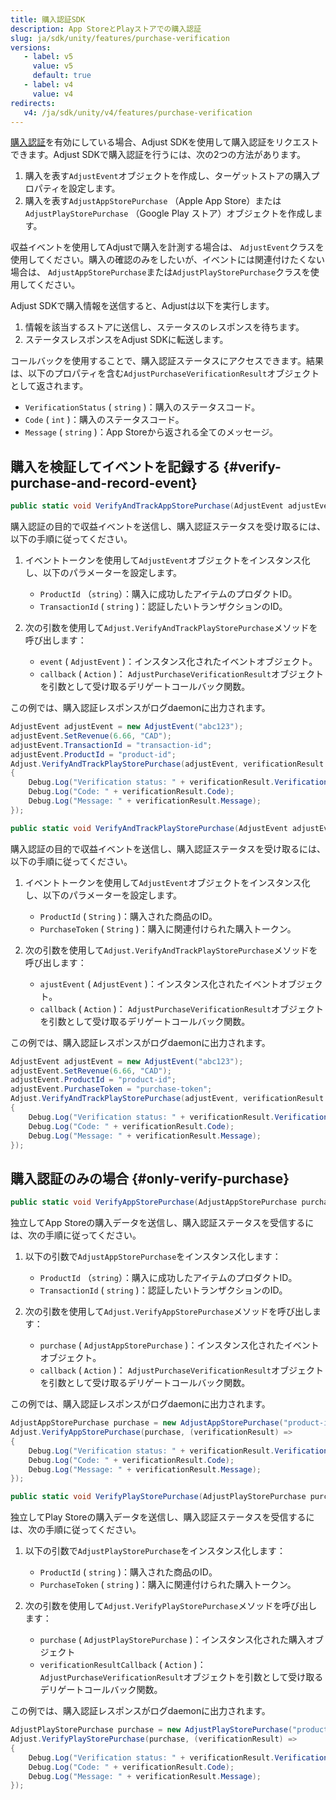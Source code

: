 ```yaml
---
title: 購入認証SDK
description: App StoreとPlayストアでの購入認証
slug: ja/sdk/unity/features/purchase-verification
versions:
   - label: v5
     value: v5
     default: true
   - label: v4
     value: v4
redirects:
   v4: /ja/sdk/unity/v4/features/purchase-verification
---
```


[購入認証](https://help.adjust.com/ja/article/purchase-verification)を有効にしている場合、Adjust SDKを使用して購入認証をリクエストできます。Adjust SDKで購入認証を行うには、次の2つの方法があります。

1. 購入を表す`AdjustEvent`オブジェクトを作成し、ターゲットストアの購入プロパティを設定します。
2. 購入を表す`AdjustAppStorePurchase` （Apple App Store）または`AdjustPlayStorePurchase` （Google Play ストア）オブジェクトを作成します。

<Callout type="tip">

収益イベントを使用してAdjustで購入を計測する場合は、 `AdjustEvent`クラスを使用してください。購入の確認のみをしたいが、イベントには関連付けたくない場合は、 `AdjustAppStorePurchase`または`AdjustPlayStorePurchase`クラスを使用してください。

</Callout>

Adjust SDKで購入情報を送信すると、Adjustは以下を実行します。

1. 情報を該当するストアに送信し、ステータスのレスポンスを待ちます。
2. ステータスレスポンスをAdjust SDKに転送します。

コールバックを使用することで、購入認証ステータスにアクセスできます。結果は、以下のプロパティを含む`AdjustPurchaseVerificationResult`オブジェクトとして返されます。

- `VerificationStatus` \( `string` \)：購入のステータスコード。
- `Code` \( `int` \)：購入のステータスコード。
- `Message` \( `string` \)：App Storeから返される全てのメッセージ。

## 購入を検証してイベントを記録する \{\#verify\-purchase\-and\-record\-event\}

<Tabs>
<Tab title="App Store" icon="StoreAppStore" sync="appstore">

<CodeBlock title="メソッドシグネチャー">

```cs
public static void VerifyAndTrackAppStorePurchase(AdjustEvent adjustEvent, Action<adjustpurchaseverificationresult> callback);
```

</CodeBlock>

購入認証の目的で収益イベントを送信し、購入認証ステータスを受け取るには、以下の手順に従ってください。

1. イベントトークンを使用して`AdjustEvent`オブジェクトをインスタンス化し、以下のパラメーターを設定します。

   - `ProductId` （`string`）：購入に成功したアイテムのプロダクトID。
   - `TransactionId` \( `string` \)：認証したいトランザクションのID。

2. 次の引数を使用して`Adjust.VerifyAndTrackPlayStorePurchase`メソッドを呼び出します：
   - `event` \( `AdjustEvent` \)：インスタンス化されたイベントオブジェクト。
   - `callback` \( `Action` \)： `AdjustPurchaseVerificationResult`オブジェクトを引数として受け取るデリゲートコールバック関数。

この例では、購入認証レスポンスがログdaemonに出力されます。

```cs
AdjustEvent adjustEvent = new AdjustEvent("abc123");
adjustEvent.SetRevenue(6.66, "CAD");
adjustEvent.TransactionId = "transaction-id";
adjustEvent.ProductId = "product-id";
Adjust.VerifyAndTrackPlayStorePurchase(adjustEvent, verificationResult =>
{
    Debug.Log("Verification status: " + verificationResult.VerificationStatus);
    Debug.Log("Code: " + verificationResult.Code);
    Debug.Log("Message: " + verificationResult.Message);
});
```

</Tab>
<Tab title="Google Play" icon="PlatformGooglePlay" sync="playstore">

<CodeBlock title="メソッドシグネチャー">

```cs
public static void VerifyAndTrackPlayStorePurchase(AdjustEvent adjustEvent,Action<adjustpurchaseverificationresult> verificationResultCallback);
```

</CodeBlock>

購入認証の目的で収益イベントを送信し、購入認証ステータスを受け取るには、以下の手順に従ってください。

1. イベントトークンを使用して`AdjustEvent`オブジェクトをインスタンス化し、以下のパラメーターを設定します。

   - `ProductId` \( `String` \)：購入された商品のID。
   - `PurchaseToken` \( `String` \)：購入に関連付けられた購入トークン。

2. 次の引数を使用して`Adjust.VerifyAndTrackPlayStorePurchase`メソッドを呼び出します：
   - `ajustEvent` \( `AdjustEvent` \)：インスタンス化されたイベントオブジェクト。
   - `callback` \( `Action` \)： `AdjustPurchaseVerificationResult`オブジェクトを引数として受け取るデリゲートコールバック関数。

この例では、購入認証レスポンスがログdaemonに出力されます。

```cs
AdjustEvent adjustEvent = new AdjustEvent("abc123");
adjustEvent.SetRevenue(6.66, "CAD");
adjustEvent.ProductId = "product-id";
adjustEvent.PurchaseToken = "purchase-token";
Adjust.VerifyAndTrackPlayStorePurchase(adjustEvent, verificationResult =>
{
    Debug.Log("Verification status: " + verificationResult.VerificationStatus);
    Debug.Log("Code: " + verificationResult.Code);
    Debug.Log("Message: " + verificationResult.Message);
});
```

</Tab>
</Tabs>

## 購入認証のみの場合 \{\#only\-verify\-purchase\}

<Tabs>
<Tab title="App Store" icon="StoreAppStore" sync="appstore">

<CodeBlock title="メソッドシグネチャー">

```cs
public static void VerifyAppStorePurchase(AdjustAppStorePurchase purchase, Action<adjustpurchaseverificationresult> callback);
```

</CodeBlock>

独立してApp Storeの購入データを送信し、購入認証ステータスを受信するには、次の手順に従ってください。

1. 以下の引数で`AdjustAppStorePurchase`をインスタンス化します：

   - `ProductId` （`string`）：購入に成功したアイテムのプロダクトID。
   - `TransactionId` \( `string` \)：認証したいトランザクションのID。

2. 次の引数を使用して`Adjust.VerifyAppStorePurchase`メソッドを呼び出します：
   - `purchase` \( `AdjustAppStorePurchase` \)：インスタンス化されたイベントオブジェクト。
   - `callback` \( `Action` \)： `AdjustPurchaseVerificationResult`オブジェクトを引数として受け取るデリゲートコールバック関数。

この例では、購入認証レスポンスがログdaemonに出力されます。

```cs
AdjustAppStorePurchase purchase = new AdjustAppStorePurchase("product-id", "transaction-id");
Adjust.VerifyAppStorePurchase(purchase, (verificationResult) =>
{
    Debug.Log("Verification status: " + verificationResult.VerificationStatus);
    Debug.Log("Code: " + verificationResult.Code);
    Debug.Log("Message: " + verificationResult.Message);
});
```

</Tab>
<Tab title="Google Play" icon="PlatformGooglePlay" sync="playstore">

<CodeBlock title="メソッドシグネチャー">

```cs
public static void VerifyPlayStorePurchase(AdjustPlayStorePurchase purchase,Action<adjustpurchaseverificationresult> verificationResultCallback);
```

</CodeBlock>

独立してPlay Storeの購入データを送信し、購入認証ステータスを受信するには、次の手順に従ってください。

1. 以下の引数で`AdjustPlayStorePurchase`をインスタンス化します：

   - `ProductId` \( `string` \)：購入された商品のID。
   - `PurchaseToken` \( `string` \)：購入に関連付けられた購入トークン。

2. 次の引数を使用して`Adjust.VerifyPlayStorePurchase`メソッドを呼び出します：
   - `purchase` \( `AdjustPlayStorePurchase` \)：インスタンス化された購入オブジェクト
   - `verificationResultCallback` \( `Action` \)： `AdjustPurchaseVerificationResult`オブジェクトを引数として受け取るデリゲートコールバック関数。

この例では、購入認証レスポンスがログdaemonに出力されます。

```cs
AdjustPlayStorePurchase purchase = new AdjustPlayStorePurchase("product-id", "purchase-token");
Adjust.VerifyPlayStorePurchase(purchase, (verificationResult) =>
{
    Debug.Log("Verification status: " + verificationResult.VerificationStatus);
    Debug.Log("Code: " + verificationResult.Code);
    Debug.Log("Message: " + verificationResult.Message);
});
```

</Tab>
</Tabs>
